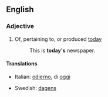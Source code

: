 ==English==

===Adjective===
{{en-adj|-|pos=[[today]][['s]]}}

# Of, pertaining to, or produced [[today]]
#:This is '''today's''' newspaper.

====Translations====
{{top}}
*Italian: [[odierno]], di [[oggi]]
{{mid}}
*Swedish: [[dagens]]
{{bottom}}